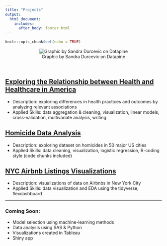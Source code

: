 ```yaml
---
title: "Projects"
output:
  html_document:
    includes:
      after_body: footer.html
---
```


```r
knitr::opts_chunk$set(echo = TRUE)
```
<center>

![Graphic by Sandra Durcevic on Datapine](./data_banner.jpg)

</center>  

&nbsp;

## [Exploring the Relationship between Health and Healthcare in America](https://cj2493.github.io/p8105_fp_mjcr/)
* Description: exploring differences in health practices and outcomes by analyzing relevant associations
* Applied Skills: data aggregation & cleaning, visualization, linear models, cross-validation, multivariate analysis, writing

## [Homicide Data Analysis](./homicide_data.html)
* Description: exploring dataset on homicides in 50 major US cities
* Applied Skills: data cleaning, visualization, logistic regression, R-coding style (code chunks included)

## [NYC Airbnb Listings Visualizations](./flexdash/flexdashboard.html)
* Description: visualizations of data on Airbnbs in New York City
* Applied Skills: data visualization and EDA using the tidyverse, flexdashboard

***

### Coming Soon:
* Model selection using machine-learning methods
* Data analysis using SAS & Python
* Visualizations created in Tableau
* Shiny app 